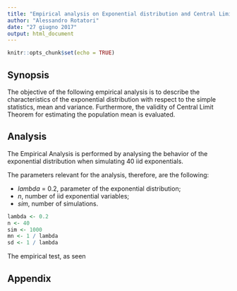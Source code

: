---
title: "Empirical analysis on Exponential distribution and Central Limit Theorem"
author: "Alessandro Rotatori"
date: "27 giugno 2017"
output: html_document
---

```{r setup, include=FALSE}
knitr::opts_chunk$set(echo = TRUE)
```

## Synopsis

The objective of the following empirical analysis is to describe the characteristics of the exponential distribution with respect to the simple statistics, mean and variance. Furthermore, the validity of Central Limit Theorem for estimating the population mean is evaluated.

## Analysis

The Empirical Analysis is performed by analysing the behavior of the exponential distribution when simulating 40 iid exponentials.

The parameters relevant for the analysis, therefore, are the following:

- *lambda* = 0.2, parameter of the exponential distribution;
- *n*, number of iid exponential variables;
- *sim*, number of simulations.


```{r setting_param}
lambda <- 0.2
n <- 40
sim <- 1000
mn <- 1 / lambda
sd <- 1 / lambda
```

The empirical test, as seen

## Appendix
